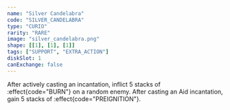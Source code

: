 ```yaml
---
name: "Silver Candelabra"
code: "SILVER_CANDELABRA"
type: "CURIO"
rarity: "RARE"
image: "silver_candelabra.png"
shape: [[1], [1], [1]]
tags: ["SUPPORT", "EXTRA_ACTION"]
diskSlot: 1
canExchange: false
---
```


After actively casting an incantation, inflict 5 stacks of :effect{code="BURN"} on a random enemy. After casting an Aid incantation, gain 5 stacks of :effect{code="PREIGNITION"}.
